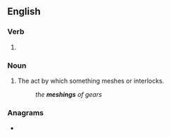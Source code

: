 ==English==

===Verb===
{{head|en|present participle}}

# {{present participle of|mesh|lang=en|nocat=1}}

===Noun===
{{en-noun}}

# The act by which something meshes or interlocks.
#: ''the '''meshings''' of gears''

===Anagrams===
* {{anagrams|en|a=eghimns|Hemings|Nghiems}}